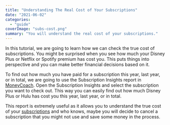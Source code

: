 ```yaml
---
title: "Understanding The Real Cost of Your Subscriptions"
date: "2021-06-02"
categories: 
  - "guide"
coverImage: "subs-cost.png"
summary: "You will understand the real cost of your subscriptions."
---
```


In this tutorial, we are going to learn how we can check the true cost of subscriptions. You might be surprised when you see how much your Disney Plus or Netflix or Spotify premium has cost you. This puts things into perspective and you can make better financial decisions based on it.

To find out how much you have paid for a subscription this year, last year, or in total, we are going to use the Subscription Insights report in [MoneyCoach](https://apps.apple.com/app/apple-store/id989642198?pt=118449936&ct=website&mt=8). Open the Subscription Insights and select the subscription you want to check out. This way you can easily find out how much Disney Plus or Hulu has cost you this year, last year, or in total.

This report is extremely useful as it allows you to understand the true cost of your [subscriptions](/how-to-add-a-repeating-transaction-transfer/) and who knows, maybe you will decide to cancel a subscription that you might not use and save some money in the process.

<YouTube url="https://youtu.be/9uzFn4rz6to" />
